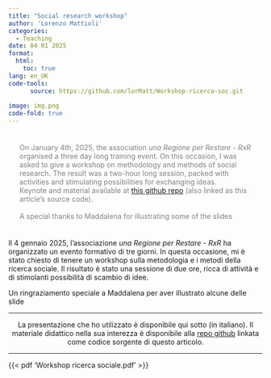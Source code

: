 ```yaml
---
title: "Social research workshop"
author: 'Lorenzo Mattioli'
categories:
  - Teaching
date: 04 01 2025
format:
  html:
    toc: true
lang: en_UK
code-tools: 
      source: https://github.com/lorMatt/Workshop-ricerca-soc.git
      
image: img.png
code-fold: true
---
```


::: {style="color: gray; padding: 22px"}
| On January 4th, 2025, the association *una Regione per Restare - RxR* organised a three day long training event. On this occasion, I was asked to give a workshop on methodology and methods of social research. The result was a two-hour long session, packed with activities and stimulating possibilities for exchanging ideas.
| Keynote and material available at [this github repo](https://github.com/lorMatt/Workshop-ricerca-soc.git) (also linked as this article's source code).
| 
| A special thanks to Maddalena for illustrating some of the slides
:::

Il 4 gennaio 2025, l'associazione *una Regione per Restare - RxR* ha organizzato un evento formativo di tre giorni. In questa occasione, mi è stato chiesto di tenere un workshop sulla metodologia e i metodi della ricerca sociale. Il risultato è stato una sessione di due ore, ricca di attività e di stimolanti possibilità di scambio di idee.

Un ringraziamento speciale a Maddalena per aver illustrato alcune delle slide

------------------------------------------------------------------------

::: {style="text-align: center;"}
La presentazione che ho utilizzato è disponibile qui sotto (in italiano). Il materiale didattico nella sua interezza è disponibile alla [repo github](https://github.com/lorMatt/Workshop-ricerca-soc.git) linkata come codice sorgente di questo articolo.
:::

------------------------------------------------------------------------

{{< pdf 'Workshop ricerca sociale.pdf' >}}
